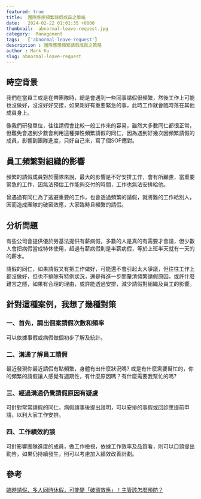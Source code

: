 ```yaml
---
featured: true
title:  團隊應應頻繁請假成員之策略
date:   2024-02-22 01:01:35 +0800
thumbnail:  abnormal-leave-request.jpg
category:  Management
tags:   ['abnormal-leave-request']
description : 團隊應應頻繁請假成員之策略
author : Mark Ku
slug: abnormal-leave-request
---
```


## 時空背景
我們在當員工或是在帶團隊時，總是會遇到一些同事請假很頻繁，然後工作上可能也沒做好，沒沒好好交接，如果剛好有重要緊急的事，此時工作就會臨時落在其他成員身上。  

像我們研發單位，往往請假會比較一般工作來的容易，雖然大多數同仁都很正常，但難免會遇到少數會利用這種彈性頻繁請假的同仁，因為遇到好幾次因頻繁請假的成員，影響到團隊進度，只好自己來，寫了個SOP應對。

## 員工頻繁對組織的影響
頻繁的請假成員對於團隊來說，最大的影響是不好安排工作，會有所顧慮，當重要緊急的工作，因無法預估工作能夠交付的時間，工作也無法安排給他。

曾遇過有同仁為了逃避重要的工作，也會透過頻繁的請假，就將難的工作給別人，因而造成團隊的破窗效應，大家臨時且頻繁的請假。  

## 分析問題
有些公司會提供優於勞基法提供有薪病假，多數的人是真的有需要才會請，但少數人會把病假當成特休使用，超過有薪病假則是半薪病假，等於上班半天就有一天的的薪水。  

請假的同仁，如果請假又有把工作做好，可能還不會引起太大爭議，但往往工作上都沒做好，但也不排除有特例狀況，還是得進一步問釐清頻繁請假原因，或許什麼難言之隱，如果有合理的理由，或許能透過安排，減少請假對組織及員工的影響。

## 針對這種案例，我想了幾種對策
### 一、首先，調出個案請假次數和頻率
可以依據事假或病假做個初步了解及統計。

### 二、溝通了解員工請假
最近發現你最近請假有點頻繁，身體有出什麼狀況嗎? 或是有什麼需要幫忙的，你的頻繁的請假讓人感覺有週期性，有什麼原因嗎？有什麼需要我幫忙的嗎?　

### 三、經過溝通仍覺請假原因有疑慮
可針對常常請假的同仁，病假請事後提出證明，可以安排的事假或回診應提前申請，以利大家工作安排。

### 四、工作績效約談
可針影響團隊進度的成員，做工作檢視，依據工作效率及品質看，則可以口頭提出勸告，如果仍持續發生，則可以考慮加入績效改善計劃。

## 參考
[臨時請假、多人同時休假，可能變「破窗效應」！主管該怎麼預防？](https://www.businessweekly.com.tw/management/blog/3009395)
